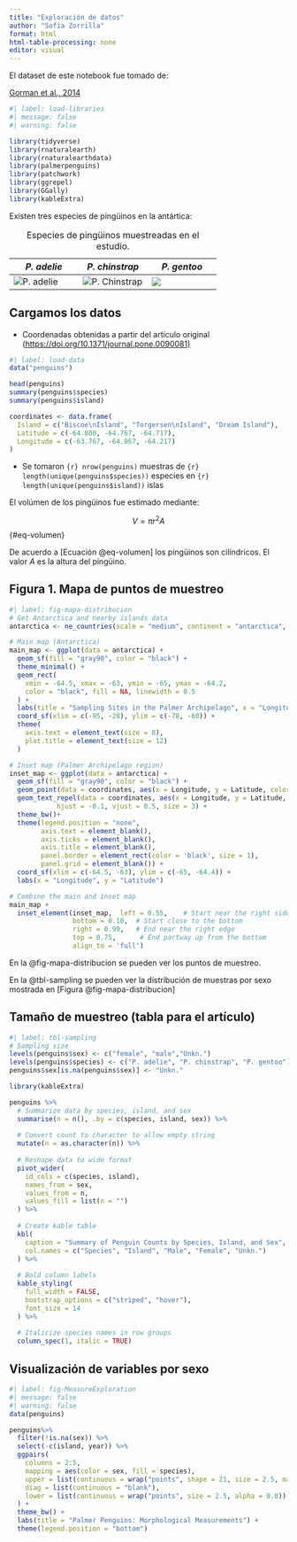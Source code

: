 ```yaml
---
title: "Exploración de datos"
author: "Sofía Zorrilla"
format: html
html-table-processing: none
editor: visual
---
```


El dataset de este notebook fue tomado de:

[Gorman et al., 2014](https://doi.org/10.1371/journal.pone.0090081 "Ecological Sexual Dimorphism and Environmental Variability within a Community of Antarctic Penguins (Genus Pygoscelis)")

```r
#| label: load-libraries
#| message: false
#| warning: false

library(tidyverse)
library(rnaturalearth)
library(rnaturalearthdata)
library(palmerpenguins)
library(patchwork)
library(ggrepel)
library(GGally)
library(kableExtra)
```

Existen tres especies de pingüinos en la antártica:

| *P. adelie* | *P. chinstrap* | *P. gentoo* |
|------------------------|------------------------|------------------------|
| ![P. adelie](https://upload.wikimedia.org/wikipedia/commons/e/e3/Hope_Bay-2016-Trinity_Peninsula%E2%80%93Ad%C3%A9lie_penguin_%28Pygoscelis_adeliae%29_04.jpg) | ![P. Chinstrap](https://upload.wikimedia.org/wikipedia/commons/0/08/South_Shetland-2016-Deception_Island%E2%80%93Chinstrap_penguin_%28Pygoscelis_antarctica%29_04.jpg) | ![](https://upload.wikimedia.org/wikipedia/commons/e/eb/Gentoo_penguin.jpg) |

: Especies de pingüinos muestreadas en el estudio.

## Cargamos los datos

-   Coordenadas obtenidas a partir del artículo original (<https://doi.org/10.1371/journal.pone.0090081)>

```r
#| label: load-data
data("penguins")

head(penguins)
summary(penguins$species)
summary(penguins$island)

coordinates <- data.frame(
  Island = c("Biscoe\nIsland", "Torgersen\nIsland", "Dream Island"),
  Latitude = c(-64.800, -64.767, -64.717),
  Longitude = c(-63.767, -64.067, -64.217)
)

```

-   Se tomaron `{r} nrow(penguins)` muestras de `{r} length(unique(penguins$species))` especies en `{r} length(unique(penguins$island))` islas

El volúmen de los pingüinos fue estimado mediante:

$$
V = \pi r^2 A 
$$ {#eq-volumen}

De acuerdo a [Ecuación @eq-volumen] los pingüinos son cilíndricos. El valor $A$ es la altura del pingüino.

## Figura 1. Mapa de puntos de muestreo

```r
#| label: fig-mapa-distribucion
# Get Antarctica and nearby islands data
antarctica <- ne_countries(scale = "medium", continent = "antarctica", returnclass = "sf")

# Main map (Antarctica)
main_map <- ggplot(data = antarctica) +
  geom_sf(fill = "gray90", color = "black") +
  theme_minimal() +
  geom_rect(
    xmin = -64.5, xmax = -63, ymin = -65, ymax = -64.2,
    color = "black", fill = NA, linewidth = 0.5
  ) +
  labs(title = "Sampling Sites in the Palmer Archipelago", x = "Longitude", y = "Latitude") +
  coord_sf(xlim = c(-95, -28), ylim = c(-78, -60)) +
  theme(
    axis.text = element_text(size = 8),
    plot.title = element_text(size = 12)
  )

# Inset map (Palmer Archipelago region)
inset_map <- ggplot(data = antarctica) +
  geom_sf(fill = "gray90", color = "black") +
  geom_point(data = coordinates, aes(x = Longitude, y = Latitude, color = Island), size = 3) +
  geom_text_repel(data = coordinates, aes(x = Longitude, y = Latitude, label = Island), 
            hjust = -0.1, vjust = 0.5, size = 3) +
  theme_bw()+
  theme(legend.position = "none",
        axis.text = element_blank(),
        axis.ticks = element_blank(), 
        axis.title = element_blank(),
        panel.border = element_rect(color = 'black', size = 1),
        panel.grid = element_blank()) +
  coord_sf(xlim = c(-64.5, -63), ylim = c(-65, -64.4)) +
  labs(x = "Longitude", y = "Latitude")

# Combine the main and inset map
main_map +
  inset_element(inset_map,  left = 0.55,    # Start near the right side
                bottom = 0.10,  # Start close to the bottom
                right = 0.99,   # End near the right edge
                top = 0.75,      # End partway up from the bottom
                align_to = 'full')

```

En la @fig-mapa-distribucion se pueden ver los puntos de muestreo.

En la @tbl-sampling se pueden ver la distribución de muestras por sexo mostrada en [Figura @fig-mapa-distribucion]

## Tamaño de muestreo (tabla para el artículo)

```r
#| label: tbl-sampling
# Sampling size
levels(penguins$sex) <- c("female", "male","Unkn.")
levels(penguins$species) <- c("P. adelie", "P. chinstrap", "P. gentoo")
penguins$sex[is.na(penguins$sex)] <- "Unkn."

library(kableExtra)

penguins %>% 
  # Summarize data by species, island, and sex
  summarise(n = n(), .by = c(species, island, sex)) %>% 
  
  # Convert count to character to allow empty string
  mutate(n = as.character(n)) %>% 
  
  # Reshape data to wide format
  pivot_wider(
    id_cols = c(species, island), 
    names_from = sex, 
    values_from = n, 
    values_fill = list(n = "")
  ) %>% 
  
  # Create kable table
  kbl(
    caption = "Summary of Penguin Counts by Species, Island, and Sex", 
    col.names = c("Species", "Island", "Male", "Female", "Unkn.")
  ) %>% 
  
  # Bold column labels
  kable_styling(
    full_width = FALSE, 
    bootstrap_options = c("striped", "hover"), 
    font_size = 14
  ) %>% 
  
  # Italicize species names in row groups
  column_spec(1, italic = TRUE)
```

## Visualización de variables por sexo

```r
#| label: fig-MeasureExploration
#| message: false
#| warning: false
data(penguins)

penguins%>%
  filter(!is.na(sex)) %>%
  select(-c(island, year)) %>%
  ggpairs(
    columns = 2:5,
    mapping = aes(color = sex, fill = species), 
    upper = list(continuous = wrap("points", shape = 21, size = 2.5, mapping = aes( fill = sex), color = "black")),  
    diag = list(continuous = "blank"), 
    lower = list(continuous = wrap("points", size = 2.5, alpha = 0.8)) 
  ) +
  theme_bw() +
  labs(title = "Palmer Penguins: Morphological Measurements") +
  theme(legend.position = "bottom")

```

